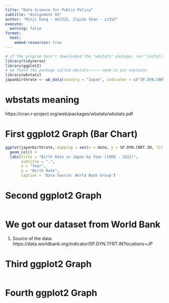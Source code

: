 ```yaml
---
title: "Data Science for Public Policy"
subtitle: "Assignment XX"
author: "Minji Kang - mk2322, Ziqiao Shan - zs352"
execute:
  warning: false
format:
  html:
    embed-resources: true
---
```


```r
# if the program hasn't downloaded the "wbstats" package, run "install.packages("wbstats")".
library(tidyverse)
library(ggplot2)
# we found the package called wbstats~~~~~ need to put explains
library(wbstats)
japanbirthrate <- wb_data(country = "Japan", indicator = c("SP.DYN.CBRT.IN"))
```

# wbstats meaning
https://cran.r-project.org/web/packages/wbstats/wbstats.pdf

# First ggplot2 Graph (Bar Chart)

```r

ggplot(japanbirthrate, mapping = aes(x = date, y = SP.DYN.CBRT.IN, fill = date)) +
  geom_col() +
  labs(title = "Birth Rate in Japan by Year (1960 - 2022)",
       subtitle = ".",
       x = "Year",
       y = "Birth Rate",
       caption = "Data Source: World Bank Group")

```

# Second ggplot2 Graph

```r



```

# We got our dataset from World Bank
1) Source of the data:
https://data.worldbank.org/indicator/SP.DYN.TFRT.IN?locations=JP

# Third ggplot2 Graph

```r


```

# Fourth ggplot2 Graph

```r


```
